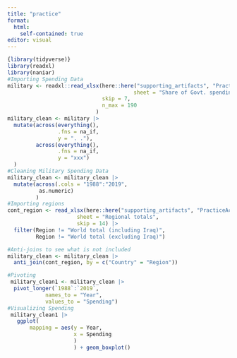 ```yaml
---
title: "practice"
format:
  html:
    self-contained: true
editor: visual
---
```


```r
{library(tidyverse)}
library(readxl)
library(naniar)
#Importing Spending Data
military <- readxl::read_xlsx(here::here("supporting_artifacts", "PracticeActivityWeek4", "gov_spending_per_capita.xlsx"), 
                                        sheet = "Share of Govt. spending",
                              skip = 7,
                              n_max = 190
                            )
military_clean <- military |>
  mutate(across(everything(),
                .fns = na_if,
                y = ". ."),
         across(everything(),
                .fns = na_if,
                y = "xxx")
  )
#Cleaning Military Spending Data
military_clean <- military_clean |>
  mutate(across(.cols = "1988":"2019",
          as.numeric)
         )
#Importing regions
cont_region <- read_xlsx(here::here("supporting_artifacts", "PracticeActivityWeek4", "gov_spending_per_capita.xlsx"), 
                      sheet = "Regional totals", 
                      skip = 14) |> 
  filter(Region != "World total (including Iraq)", 
         Region != "World total (excluding Iraq)")

#Anti-joins to see what is not included 
military_clean <- military_clean |> 
  anti_join(cont_region, by = c("Country" = "Region"))

#Pivoting
 military_clean1 <- military_clean |>
  pivot_longer(`1988`:`2019`,
            names_to = "Year",
            values_to = "Spending")
#Visualizing Spending
 military_clean1 |>
   ggplot( 
       mapping = aes(y = Year,
                     x = Spending
                     ) 
                     ) + geom_boxplot()
```
